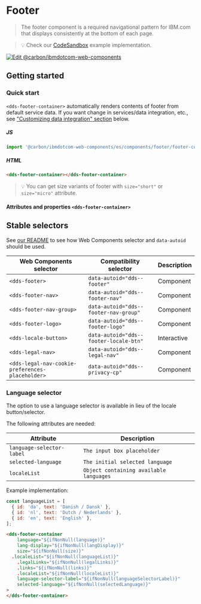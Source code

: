 
# Footer

> The footer component is a required navigational pattern for IBM.com that
> displays consistently at the bottom of each page.

> 💡 Check our
> [CodeSandbox](https://githubbox.com/carbon-design-system/carbon-for-ibm-dotcom/tree/master/packages/web-components/examples/codesandbox/components/footer)
> example implementation.

[![Edit @carbon/ibmdotcom-web-components](https://codesandbox.io/static/img/play-codesandbox.svg)](https://githubbox.com/carbon-design-system/carbon-for-ibm-dotcom/tree/master/packages/web-components/examples/codesandbox/components/footer)

## Getting started

### Quick start

`<dds-footer-container>` automatically renders contents of footer from default service data. If you want change in services/data integration, etc., see ["Customizing data integration" section](#customizing-data-integration) below.

##### JS

```javascript
import '@carbon/ibmdotcom-web-components/es/components/footer/footer-container';
```

##### HTML

```html
<dds-footer-container></dds-footer-container>
```

> 💡 You can get size variants of footer with `size="short"` or `size="micro"` attribute.


#### Attributes and properties `<dds-footer-container>`

<Props of="dds-footer-composite" />

## Stable selectors

See [our README](https://github.com/carbon-design-system/carbon-for-ibm-dotcom/tree/master/packages/web-components#stable-selectors-for-analytics-and-integratione2e-testing-in-web-components) to see how Web Components selector and `data-autoid` should be used.

| Web Components selector  | Compatibility selector                 | Description |
| ------------------------ | -------------------------------------- | ----------- |
| `<dds-footer>`           | `data-autoid="dds--footer"`            | Component   |
| `<dds-footer-nav>`       | `data-autoid="dds--footer-nav"`        | Component   |
| `<dds-footer-nav-group>` | `data-autoid="dds--footer-nav-group"`  | Component   |
| `<dds-footer-logo>`      | `data-autoid="dds--footer-logo"`       | Component   |
| `<dds-locale-button>`    | `data-autoid="dds--footer-locale-btn"` | Interactive |
| `<dds-legal-nav>`        | `data-autoid="dds--legal-nav"`         | Component   |
| `<dds-legal-nav-cookie-preferences-placeholder>` | `data-autoid="dds--privacy-cp"`        | Component   |

### Language selector

The option to use a language selector is available in lieu of the locale
button/selector.

The following attributes are needed:

| Attribute                | Description                            |
| ------------------------ | -------------------------------------- |
| `language-selector-label`| `The input box placeholder`            |
| `selected-language`      | `The initial selected language`        |
| `localeList`             | `Object containing available languages`|

Example implementation:

```javascript
const languageList = [
  { id: 'da', text: 'Danish / Dansk' },
  { id: 'nl', text: 'Dutch / Nederlands' },
  { id: 'en', text: 'English' },
];

```

```html
<dds-footer-container
	language="${ifNonNull(language)}"
	lang-display="${ifNonNull(langDisplay)}"
	size="${ifNonNull(size)}"
  .localeList="${ifNonNull(languageList)}"
	.legalLinks="${ifNonNull(legalLinks)}"
	.links="${ifNonNull(links)}"
	.localeList="${ifNonNull(localeList)}"
	language-selector-label="${ifNonNull(languageSelectorLabel)}"
	selected-language="${ifNonNull(selectedLanguage)}"
>
</dds-footer-container>
```
<Description markdown={contributing} />
